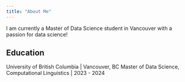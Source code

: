 ```yaml
---
title: "About Me"
---
```

I am currently a Master of Data Science student in Vancouver with a passion for data science!

## Education

University of British Columbia | Vancouver, BC
Master of Data Science, Computational Linguistics | 2023 - 2024
